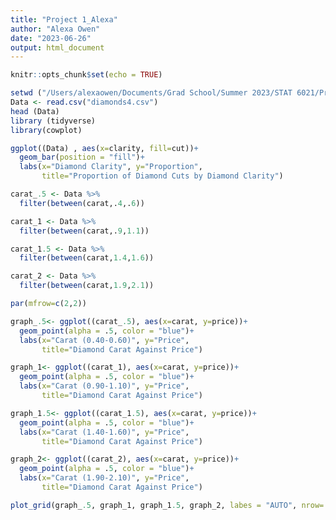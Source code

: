 ```yaml
---
title: "Project 1_Alexa"
author: "Alexa Owen"
date: "2023-06-26"
output: html_document
---
```


```r
knitr::opts_chunk$set(echo = TRUE)
```

```r
setwd ("/Users/alexaowen/Documents/Grad School/Summer 2023/STAT 6021/Project 1")
Data <- read.csv("diamonds4.csv")
head (Data)
library (tidyverse)
library(cowplot)
```

```r
ggplot((Data) , aes(x=clarity, fill=cut))+
  geom_bar(position = "fill")+
  labs(x="Diamond Clarity", y="Proportion", 
       title="Proportion of Diamond Cuts by Diamond Clarity")
```

```r

carat_.5 <- Data %>% 
  filter(between(carat,.4,.6))

carat_1 <- Data %>% 
  filter(between(carat,.9,1.1))

carat_1.5 <- Data %>% 
  filter(between(carat,1.4,1.6))

carat_2 <- Data %>% 
  filter(between(carat,1.9,2.1))

par(mfrow=c(2,2))

graph_.5<- ggplot((carat_.5), aes(x=carat, y=price))+
  geom_point(alpha = .5, color = "blue")+
  labs(x="Carat (0.40-0.60)", y="Price", 
       title="Diamond Carat Against Price")

graph_1<- ggplot((carat_1), aes(x=carat, y=price))+
  geom_point(alpha = .5, color = "blue")+
  labs(x="Carat (0.90-1.10)", y="Price", 
       title="Diamond Carat Against Price")

graph_1.5<- ggplot((carat_1.5), aes(x=carat, y=price))+
  geom_point(alpha = .5, color = "blue")+
  labs(x="Carat (1.40-1.60)", y="Price", 
       title="Diamond Carat Against Price")

graph_2<- ggplot((carat_2), aes(x=carat, y=price))+
  geom_point(alpha = .5, color = "blue")+
  labs(x="Carat (1.90-2.10)", y="Price", 
       title="Diamond Carat Against Price")

plot_grid(graph_.5, graph_1, graph_1.5, graph_2, labes = "AUTO", nrow= 2, ncol = 2)
```